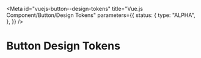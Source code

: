 <!-- @license CC0-1.0 -->


<Meta
  id="vuejs-button--design-tokens"
  title="Vue.js Component/Button/Design Tokens"
  parameters={{
    status: {
      type: "ALPHA",
    },
  }}
/>

# Button Design Tokens

<ComponentTokensSection tokens={tokens} definition={tokensDefinitionButton} component="utrecht-button" />
